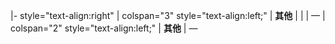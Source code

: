 |- style="text-align:right"
| colspan="3" style="text-align:left;" | '''其他'''{{{footnote|}}}
| {{{pv}}}
| {{{pv_pct}}}
| —
| colspan="2" style="text-align:left;" | '''其他'''{{{footnote|}}}
| — <noinclude>

</noinclude>